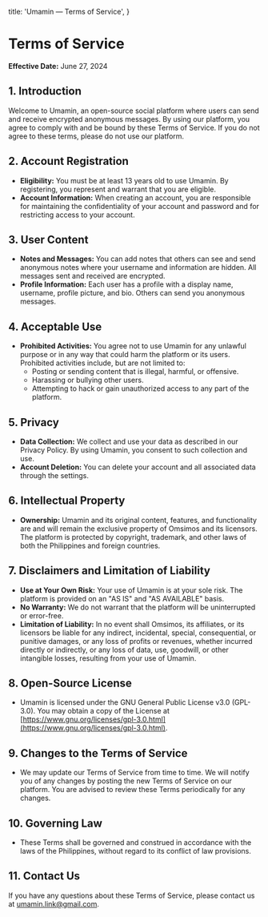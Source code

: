   title: 'Umamin — Terms of Service',
}

# Terms of Service

**Effective Date:** June 27, 2024

## 1. Introduction

Welcome to Umamin, an open-source social platform where users can send and receive encrypted anonymous messages. By using our platform, you agree to comply with and be bound by these Terms of Service. If you do not agree to these terms, please do not use our platform.

## 2. Account Registration

- **Eligibility:** You must be at least 13 years old to use Umamin. By registering, you represent and warrant that you are eligible.
- **Account Information:** When creating an account, you are responsible for maintaining the confidentiality of your account and password and for restricting access to your account.

## 3. User Content

- **Notes and Messages:** You can add notes that others can see and send anonymous notes where your username and information are hidden. All messages sent and received are encrypted.
- **Profile Information:** Each user has a profile with a display name, username, profile picture, and bio. Others can send you anonymous messages.

## 4. Acceptable Use

- **Prohibited Activities:** You agree not to use Umamin for any unlawful purpose or in any way that could harm the platform or its users. Prohibited activities include, but are not limited to:
  - Posting or sending content that is illegal, harmful, or offensive.
  - Harassing or bullying other users.
  - Attempting to hack or gain unauthorized access to any part of the platform.

## 5. Privacy

- **Data Collection:** We collect and use your data as described in our Privacy Policy. By using Umamin, you consent to such collection and use.
- **Account Deletion:** You can delete your account and all associated data through the settings.

## 6. Intellectual Property

- **Ownership:** Umamin and its original content, features, and functionality are and will remain the exclusive property of Omsimos and its licensors. The platform is protected by copyright, trademark, and other laws of both the Philippines and foreign countries.

## 7. Disclaimers and Limitation of Liability

- **Use at Your Own Risk:** Your use of Umamin is at your sole risk. The platform is provided on an "AS IS" and "AS AVAILABLE" basis.
- **No Warranty:** We do not warrant that the platform will be uninterrupted or error-free.
- **Limitation of Liability:** In no event shall Omsimos, its affiliates, or its licensors be liable for any indirect, incidental, special, consequential, or punitive damages, or any loss of profits or revenues, whether incurred directly or indirectly, or any loss of data, use, goodwill, or other intangible losses, resulting from your use of Umamin.

## 8. Open-Source License

- Umamin is licensed under the GNU General Public License v3.0 (GPL-3.0). You may obtain a copy of the License at [https://www.gnu.org/licenses/gpl-3.0.html](https://www.gnu.org/licenses/gpl-3.0.html).

## 9. Changes to the Terms of Service

- We may update our Terms of Service from time to time. We will notify you of any changes by posting the new Terms of Service on our platform. You are advised to review these Terms periodically for any changes.

## 10. Governing Law

- These Terms shall be governed and construed in accordance with the laws of the Philippines, without regard to its conflict of law provisions.

## 11. Contact Us

If you have any questions about these Terms of Service, please contact us at umamin.link@gmail.com.

